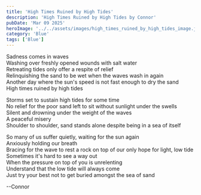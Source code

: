 ```yaml
---
title: 'High Times Ruined by High Tides'
description: 'High Times Ruined by High Tides by Connor'
pubDate: 'Mar 09 2025'
heroImage: '../../assets/images/high_times_ruined_by_high_tides_image.jpg'
category: 'Blue'
tags: ['Blue']
---
```


Sadness comes in waves  
Washing over freshly opened wounds with salt water  
Retreating tides only offer a respite of relief  
Relinquishing the sand to be wet when the waves wash in again  
Another day where the sun's speed is not fast enough to dry the sand  
High times ruined by high tides

Storms set to sustain high tides for some time  
No relief for the poor sand left to sit without sunlight under the swells  
Silent and drowning under the weight of the waves  
A peaceful misery  
Shoulder to shoulder, sand stands alone despite being in a sea of itself

So many of us suffer quietly, waiting for the sun again  
Anxiously holding our breath  
Bracing for the wave to rest a rock on top of our only hope for light, low tide  
Sometimes it's hard to see a way out  
When the pressure on top of you is unrelenting  
Understand that the low tide will always come  
Just try your best not to get buried amongst the sea of sand

--Connor
